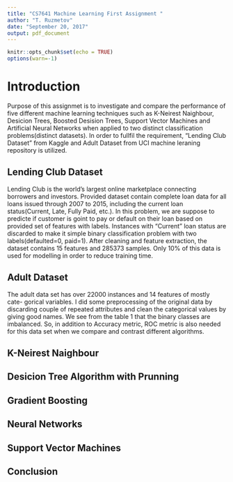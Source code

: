 ```yaml
---
title: "CS7641 Machine Learning First Assignment "
author: "T. Ruzmetov"
date: "September 20, 2017"
output: pdf_document
---
```


```r
knitr::opts_chunk$set(echo = TRUE)
options(warn=-1)
```

\center                  \center

# Introduction

Purpose of this assignmet is to investigate and compare the performance of five different machine
learning techniques such as K-Neirest Naighbour, Desicion Trees, Boosted Desision Trees, Support Vector
Machines and Artificial Neural Networks when applied to two distinct classification problems(distinct datasets).
In order to fullfil the requirement, "Lending Club Dataset" from Kaggle and Adult Dataset from UCI machine
leraning repository is utilized. 



## Lending Club Dataset

Lending Club is the world’s largest online marketplace connecting borrowers and investors. Provided dataset
contain complete loan data for all loans issued through 2007 to 2015, including the current loan status(Current,
Late, Fully Paid, etc.). In this problem, we are suppose to predicte if customer is goint to pay or default on
their loan based on provided set of features with labels. Instances with "Current" loan status are discarded to
make it simple binary classification problem with two labels(defaulted=0, paid=1). After cleaning and feature
extraction, the dataset contains 15 features and 285373 samples. Only 10% of this data is used for modelling in
order to reduce training time. 


## Adult Dataset

The adult data set has over 22000 instances and 14 features of mostly cate-
gorical variables. I did some preprocessing of the original data by discarding
couple of repeated attributes and clean the categorical values by giving good
names. We see from the table 1 that the binary classes are imbalanced. So, in
addition to Accuracy metric, ROC metric is also needed for this data set
when we compare and contrast different algorithms.






## K-Neirest Naighbour 



## Desicion Tree Algorithm with Prunning




## Gradient Boosting




## Neural Networks




## Support Vector Machines




## Conclusion



